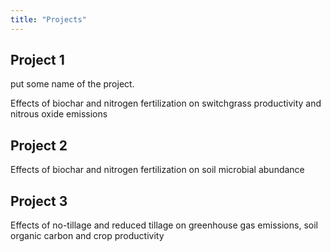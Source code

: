 ```yaml
---
title: "Projects"
---
```


## Project 1
put some name of the project.


Effects of biochar and nitrogen fertilization on switchgrass productivity and nitrous oxide emissions

## Project 2

Effects of biochar and nitrogen fertilization on soil microbial abundance

## Project 3

Effects of no-tillage and reduced tillage on greenhouse gas emissions, soil organic carbon and crop productivity